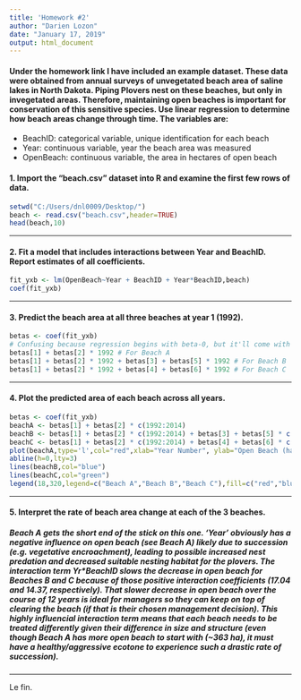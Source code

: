 ---
title: 'Homework #2'
author: "Darien Lozon"
date: "January 17, 2019"
output: html_document
---

#### Under the homework link I have included an example dataset. These data were obtained from annual surveys of unvegetated beach area of saline lakes in North Dakota. Piping Plovers nest on these beaches, but only in invegetated areas. Therefore, maintaining open beaches is important for conservation of this sensitive species. Use linear regression to determine how beach areas change through time. The variables are:

* BeachID: categorical variable, unique identification for each beach
* Year: continuous variable, year the beach area was measured
* OpenBeach: continuous variable, the area in hectares of open beach

#### 1. Import the "beach.csv" dataset into R and examine the first few rows of data.

```{r}
setwd("C:/Users/dnl0009/Desktop/")
beach <- read.csv("beach.csv",header=TRUE)
head(beach,10)
```

---

#### 2. Fit a model that includes interactions between Year and BeachID. Report estimates of all coefficients.

```{r}
fit_yxb <- lm(OpenBeach~Year + BeachID + Year*BeachID,beach)
coef(fit_yxb)
```

---

#### 3. Predict the beach area at all three beaches at year 1 (1992).

```{r}
betas <- coef(fit_yxb) 
# Confusing because regression begins with beta-0, but it'll come with time, I'm sure.
betas[1] + betas[2] * 1992 # For Beach A
betas[1] + betas[2] * 1992 + betas[3] + betas[5] * 1992 # For Beach B
betas[1] + betas[2] * 1992 + betas[4] + betas[6] * 1992 # For Beach C
```

---

#### 4. Plot the predicted area of each beach across all years.

```{r}
betas <- coef(fit_yxb)
beachA <- betas[1] + betas[2] * c(1992:2014)
beachB <- betas[1] + betas[2] * c(1992:2014) + betas[3] + betas[5] * c(1992:2014)
beachC <- betas[1] + betas[2] * c(1992:2014) + betas[4] + betas[6] * c(1992:2014)
plot(beachA,type='l',col="red",xlab="Year Number", ylab="Open Beach (ha)", main="Estimated Open Beach from 1992 to 2014")
abline(h=0,lty=3)
lines(beachB,col="blue")
lines(beachC,col="green")
legend(18,320,legend=c("Beach A","Beach B","Beach C"),fill=c("red","blue","green"))
```

---

#### 5. Interpret the rate of beach area change at each of the 3 beaches.

##### Beach A gets the short end of the stick on this one. 'Year' obviously has a negative influence on open beach (see Beach A) likely due to succession (e.g. vegetative encroachment), leading to possible increased nest predation and decreased suitable nesting habitat for the plovers. The interaction term Yr*BeachID slows the decrease in open beach for Beaches B and C because of those positive interaction coefficients (17.04 and 14.37, respectively). That slower decrease in open beach over the course of 12 years is ideal for managers so they can keep on top of clearing the beach (if that is their chosen management decision). This highly influencial interaction term means that each beach needs to be treated differently given their difference in size and structure (even though Beach A has more open beach to start with (~363 ha), it must have a healthy/aggressive ecotone to experience such a drastic rate of succession).

---

Le fin.
